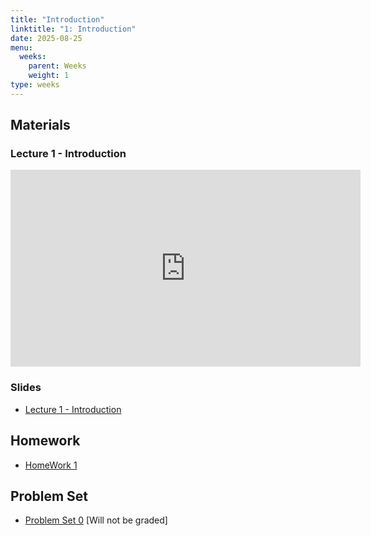 ```yaml
---
title: "Introduction"
linktitle: "1: Introduction"
date: 2025-08-25
menu:
  weeks:
    parent: Weeks
    weight: 1
type: weeks
---
```


## Materials

### Lecture 1 - Introduction
<iframe width="560" height="315" src="https://www.youtube.com/embed/Ug166moDRls" title="PSC 4175 - Lecture 1 - Introduction" frameborder="0" allow="accelerometer; autoplay; clipboard-write; encrypted-media; gyroscope; picture-in-picture; web-share" referrerpolicy="strict-origin-when-cross-origin" allowfullscreen></iframe>

### Slides
- [Lecture 1 - Introduction](../../lectures/1_intro.html)

## Homework
- [HomeWork 1](../../homeworks/psc4175_hw_1/)

## Problem Set
- [Problem Set 0](../../problemsets/psc4175_pset_0)  [Will not be graded]